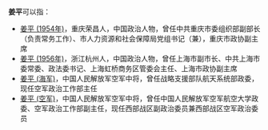 '''姜平'''可以指：
* [[姜平_(1954年)|姜平 (1954年)]]，重庆荣昌人，中国政治人物，曾任中共重庆市委组织部副部长（负责常务工作）、市人力资源和社会保障局党组书记（兼），重庆市政协副主席
* [[姜平_(1956年)|姜平 (1956年)]]，浙江杭州人，中国政治人物，曾任上海市副市长、中共上海市委常委、政法委书记、上海虹桥商务区管委会主任、上海市政协副主席
* [[姜平_(海军)|姜平 (海军)]]，中国人民解放军空军中将，曾任战略支援部队航天系统部政委，现任空军政治工作部主任
* [[姜平_(空军)|姜平 (空军)]]，中国人民解放军空军中将，曾任中国人民解放军空军航空大学政委、空军政治工作部副主任，现任西部战区副政治委员兼西部战区空军政治委员
{{Disambiguation|P|Cat=二字姜姓人名消歧义}}